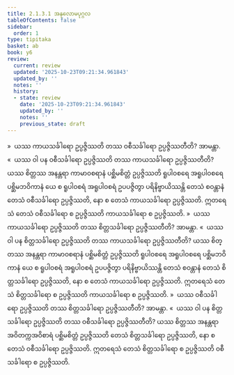 ```yaml
---
title: 2.1.3.1 အနုလောမပုဂ္ဂလ
tableOfContents: false
sidebar:
  order: 1
type: tipitaka
basket: ab
book: y6
review:
  current: review
  updated: '2025-10-23T09:21:34.961843'
  updated_by: ''
  notes: ''
  history:
  - state: review
    date: '2025-10-23T09:21:34.961843'
    updated_by: ''
    notes: ''
    previous_state: draft
---
```



<ReviewStatus review={frontmatter.review} showDetails={true} />

<HypothesisAnnotation frontmatter={frontmatter} />

<DynamicBreadcrumb />

<Division number="39" book="y6" e="ch" v="34" p="12">

<Paragraph number="206" book="y6">
»  ယဿ ကာယသင်္ခါရော ဥပ္ပဇ္ဇိဿတိ တဿ ဝစီသင်္ခါရော ဥပ္ပဇ္ဇိဿတီတိ? အာမန္တာ.
</Paragraph>

<Paragraph number="207" book="y6">
«  ယဿ ဝါ ပန ဝစီသင်္ခါရော ဥပ္ပဇ္ဇိဿတိ တဿ ကာယသင်္ခါရော ဥပ္ပဇ္ဇိဿတီတိ?
</Paragraph>

<Paragraph number="208" book="y6">
ယဿ စိတ္တဿ အနန္တရာ ကာမာဝစရာနံ ပစ္ဆိမစိတ္တံ ဥပ္ပဇ္ဇိဿတိ ရူပါဝစရေ အရူပါဝစရေ ပစ္ဆိမဘဝိကာနံ ယေ စ ရူပါဝစရံ အရူပါဝစရံ ဥပပဇ္ဇိတွာ ပရိနိဗ္ဗာယိဿန္တိ တေသံ စဝန္တာနံ တေသံ ဝစီသင်္ခါရော ဥပ္ပဇ္ဇိဿတိ, နော စ တေသံ ကာယသင်္ခါရော ဥပ္ပဇ္ဇိဿတိ. ဣတရေသံ တေသံ ဝစီသင်္ခါရော စ ဥပ္ပဇ္ဇိဿတိ ကာယသင်္ခါရော စ ဥပ္ပဇ္ဇိဿတိ.
</Paragraph>

<Paragraph number="209" book="y6">
»  ယဿ ကာယသင်္ခါရော ဥပ္ပဇ္ဇိဿတိ တဿ စိတ္တသင်္ခါရော ဥပ္ပဇ္ဇိဿတီတိ? အာမန္တာ.
</Paragraph>

<Paragraph number="210" book="y6">
«  ယဿ ဝါ ပန စိတ္တသင်္ခါရော ဥပ္ပဇ္ဇိဿတိ တဿ ကာယသင်္ခါရော ဥပ္ပဇ္ဇိဿတီတိ?
</Paragraph>

<Paragraph number="211" book="y6">
ယဿ စိတ္တဿ အနန္တရာ ကာမာဝစရာနံ ပစ္ဆိမစိတ္တံ ဥပ္ပဇ္ဇိဿတိ ရူပါဝစရေ အရူပါဝစရေ ပစ္ဆိမဘဝိကာနံ ယေ စ ရူပါဝစရံ အရူပါဝစရံ ဥပပဇ္ဇိတွာ ပရိနိဗ္ဗာယိဿန္တိ တေသံ စဝန္တာနံ တေသံ စိတ္တသင်္ခါရော ဥပ္ပဇ္ဇိဿတိ, နော စ တေသံ ကာယသင်္ခါရော ဥပ္ပဇ္ဇိဿတိ. ဣတရေသံ တေသံ စိတ္တသင်္ခါရော စ ဥပ္ပဇ္ဇိဿတိ ကာယသင်္ခါရော စ ဥပ္ပဇ္ဇိဿတိ.
</Paragraph>

</Division>
<Division number="40" book="y6" e="ch" v="34" p="12">

<Paragraph number="212" book="y6">
»  ယဿ ဝစီသင်္ခါရော ဥပ္ပဇ္ဇိဿတိ တဿ စိတ္တသင်္ခါရော ဥပ္ပဇ္ဇိဿတီတိ? အာမန္တာ.
</Paragraph>

<Paragraph number="213" book="y6">
«  ယဿ ဝါ ပန စိတ္တသင်္ခါရော ဥပ္ပဇ္ဇိဿတိ တဿ ဝစီသင်္ခါရော ဥပ္ပဇ္ဇိဿတီတိ?
</Paragraph>

<Paragraph number="214" book="y6">
ယဿ စိတ္တဿ အနန္တရာ အဝိတက္ကအဝိစာရံ ပစ္ဆိမစိတ္တံ ဥပ္ပဇ္ဇိဿတိ တေသံ စိတ္တသင်္ခါရော ဥပ္ပဇ္ဇိဿတိ, နော စ တေသံ ဝစီသင်္ခါရော ဥပ္ပဇ္ဇိဿတိ. ဣတရေသံ တေသံ စိတ္တသင်္ခါရော စ ဥပ္ပဇ္ဇိဿတိ ဝစီသင်္ခါရော စ ဥပ္ပဇ္ဇိဿတိ.
</Paragraph>
</Division>